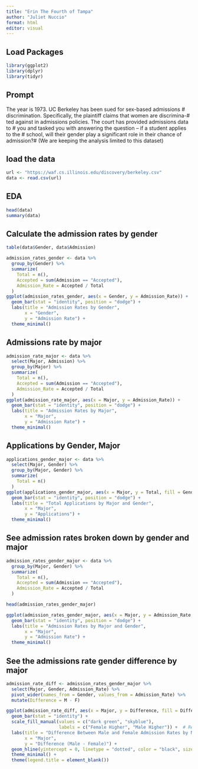 ```yaml
---
title: "Erin The Fourth of Tampa"
author: "Juliet Nuccio"
format: html
editor: visual
---
```


## Load Packages

```r
library(ggplot2)
library(dplyr)
library(tidyr)
```

## Prompt

The year is 1973. UC Berkeley has been sued for sex-based admissions \# discrimination. Specifically, the plaintiff claims that women are discrimina-# ted against in admissions policies. The court has provided admissions data to \# you and tasked you with answering the question -- if a student applies to the \# school, will their gender play a significant role in their chance of admission?# (We are keeping the analysis limited to this dataset)

## load the data

```r
url <- "https://waf.cs.illinois.edu/discovery/berkeley.csv"
data <- read.csv(url)
```

## EDA

```r
head(data)
summary(data)
```

## Calculate the admission rates by gender

```r
table(data$Gender, data$Admission)

admission_rates_gender <- data %>%
  group_by(Gender) %>%
  summarize(
    Total = n(),
    Accepted = sum(Admission == "Accepted"),
    Admission_Rate = Accepted / Total
  )
ggplot(admission_rates_gender, aes(x = Gender, y = Admission_Rate)) +
  geom_bar(stat = "identity", position = "dodge") +
  labs(title = "Admission Rates by Gender", 
       x = "Gender", 
       y = "Admission Rate") +
  theme_minimal()
```

## Admissions rate by major

```r
admission_rate_major <- data %>%
  select(Major, Admission) %>%
  group_by(Major) %>%
  summarize(
    Total = n(),
    Accepted = sum(Admission == "Accepted"),
    Admission_Rate = Accepted / Total
  )
ggplot(admission_rate_major, aes(x = Major, y = Admission_Rate)) +
  geom_bar(stat = "identity", position = "dodge") +
  labs(title = "Admission Rates by Major", 
       x = "Major", 
       y = "Admission Rate") +
  theme_minimal()
```

## Applications by Gender, Major

```r
applications_gender_major <- data %>%
  select(Major, Gender) %>%
  group_by(Major, Gender) %>%
  summarize(
    Total = n()
  )
ggplot(applications_gender_major, aes(x = Major, y = Total, fill = Gender)) +
  geom_bar(stat = "identity", position = "dodge") +
  labs(title = "Total Applications by Major and Gender", 
       x = "Major", 
       y = "Applications") +
  theme_minimal()
```

## See admission rates broken down by gender and major

```r
admission_rates_gender_major <- data %>%
  group_by(Major, Gender) %>%
  summarize(
    Total = n(),
    Accepted = sum(Admission == "Accepted"),
    Admission_Rate = Accepted / Total
  )

head(admission_rates_gender_major)

ggplot(admission_rates_gender_major, aes(x = Major, y = Admission_Rate, fill = Gender)) +
  geom_bar(stat = "identity", position = "dodge") +
  labs(title = "Admission Rates by Major and Gender", 
       x = "Major", 
       y = "Admission Rate") +
  theme_minimal()
```

## See the admissions rate gender difference by major

```r
admission_rate_diff <- admission_rates_gender_major %>%
  select(Major, Gender, Admission_Rate) %>%
  pivot_wider(names_from = Gender, values_from = Admission_Rate) %>%
  mutate(Difference = M - F)

ggplot(admission_rate_diff, aes(x = Major, y = Difference, fill = Difference > 0)) +
  geom_bar(stat = "identity") +
  scale_fill_manual(values = c("dark green", "skyblue"), 
                    labels = c("Female Higher", "Male Higher")) +  # Red for below 0, skyblue for above 0
  labs(title = "Difference Between Male and Female Admission Rates by Major",
       x = "Major", 
       y = "Difference (Male - Female)") +
  geom_hline(yintercept = 0, linetype = "dotted", color = "black", size = 1) +  # Add horizontal dotted line at y = 0
  theme_minimal() +
  theme(legend.title = element_blank())
```
